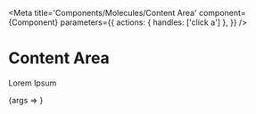 
<Meta
  title='Components/Molecules/Content Area'
  component={Component}
  parameters={{
    actions: { handles: ['click a'] },
  }}
/>

# Content Area

Lorem Ipsum

<Preview withToolbar>
  <Story name='Content Area' args={mocks}>
    {args => <Component {...args} />}
  </Story>
  <div />
</Preview>

<ArgsTable story='Button' />
